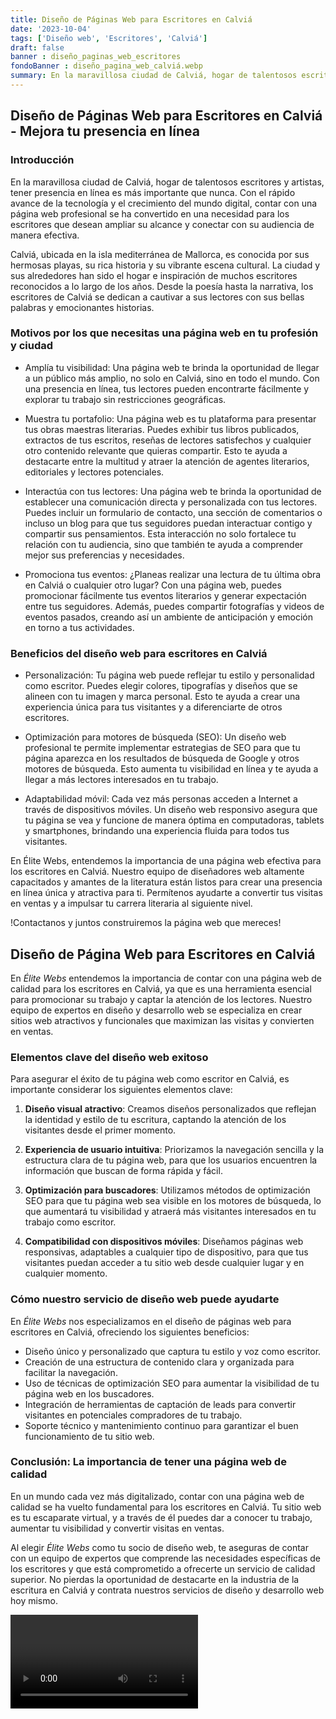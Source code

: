 ```yaml
---
title: Diseño de Páginas Web para Escritores en Calviá
date: '2023-10-04'
tags: ['Diseño web', 'Escritores', 'Calviá']
draft: false
banner : diseño_paginas_web_escritores
fondoBanner : diseño_pagina_web_calviá.webp
summary: En la maravillosa ciudad de Calviá, hogar de talentosos escritores y artistas, tener presencia en línea es más importante que nunca. Con el rápido avance de la tecnología y el crecimiento del mundo digital, contar con una página web profesional se ha convertido en una necesidad para los escritores que desean ampliar su alcance y conectar con su audiencia de manera efectiva.
---
```


## Diseño de Páginas Web para Escritores en Calviá - Mejora tu presencia en línea

### Introducción

En la maravillosa ciudad de Calviá, hogar de talentosos escritores y artistas, tener presencia en línea es más importante que nunca. Con el rápido avance de la tecnología y el crecimiento del mundo digital, contar con una página web profesional se ha convertido en una necesidad para los escritores que desean ampliar su alcance y conectar con su audiencia de manera efectiva.

Calviá, ubicada en la isla mediterránea de Mallorca, es conocida por sus hermosas playas, su rica historia y su vibrante escena cultural. La ciudad y sus alrededores han sido el hogar e inspiración de muchos escritores reconocidos a lo largo de los años. Desde la poesía hasta la narrativa, los escritores de Calviá se dedican a cautivar a sus lectores con sus bellas palabras y emocionantes historias.

### Motivos por los que necesitas una página web en tu profesión y ciudad

- Amplía tu visibilidad: Una página web te brinda la oportunidad de llegar a un público más amplio, no solo en Calviá, sino en todo el mundo. Con una presencia en línea, tus lectores pueden encontrarte fácilmente y explorar tu trabajo sin restricciones geográficas.

- Muestra tu portafolio: Una página web es tu plataforma para presentar tus obras maestras literarias. Puedes exhibir tus libros publicados, extractos de tus escritos, reseñas de lectores satisfechos y cualquier otro contenido relevante que quieras compartir. Esto te ayuda a destacarte entre la multitud y atraer la atención de agentes literarios, editoriales y lectores potenciales.

- Interactúa con tus lectores: Una página web te brinda la oportunidad de establecer una comunicación directa y personalizada con tus lectores. Puedes incluir un formulario de contacto, una sección de comentarios o incluso un blog para que tus seguidores puedan interactuar contigo y compartir sus pensamientos. Esta interacción no solo fortalece tu relación con tu audiencia, sino que también te ayuda a comprender mejor sus preferencias y necesidades.

- Promociona tus eventos: ¿Planeas realizar una lectura de tu última obra en Calviá o cualquier otro lugar? Con una página web, puedes promocionar fácilmente tus eventos literarios y generar expectación entre tus seguidores. Además, puedes compartir fotografías y videos de eventos pasados, creando así un ambiente de anticipación y emoción en torno a tus actividades.

### Beneficios del diseño web para escritores en Calviá

- Personalización: Tu página web puede reflejar tu estilo y personalidad como escritor. Puedes elegir colores, tipografías y diseños que se alineen con tu imagen y marca personal. Esto te ayuda a crear una experiencia única para tus visitantes y a diferenciarte de otros escritores.

- Optimización para motores de búsqueda (SEO): Un diseño web profesional te permite implementar estrategias de SEO para que tu página aparezca en los resultados de búsqueda de Google y otros motores de búsqueda. Esto aumenta tu visibilidad en línea y te ayuda a llegar a más lectores interesados en tu trabajo.

- Adaptabilidad móvil: Cada vez más personas acceden a Internet a través de dispositivos móviles. Un diseño web responsivo asegura que tu página se vea y funcione de manera óptima en computadoras, tablets y smartphones, brindando una experiencia fluida para todos tus visitantes.

En Élite Webs, entendemos la importancia de una página web efectiva para los escritores en Calviá. Nuestro equipo de diseñadores web altamente capacitados y amantes de la literatura están listos para crear una presencia en línea única y atractiva para ti. Permítenos ayudarte a convertir tus visitas en ventas y a impulsar tu carrera literaria al siguiente nivel.

!Contactanos y juntos construiremos la página web que mereces!

<GifSeo />

<Cta />

## Diseño de Página Web para Escritores en Calviá

En *Élite Webs* entendemos la importancia de contar con una página web de calidad para los escritores en Calviá, ya que es una herramienta esencial para promocionar su trabajo y captar la atención de los lectores. Nuestro equipo de expertos en diseño y desarrollo web se especializa en crear sitios web atractivos y funcionales que maximizan las visitas y convierten en ventas.

### Elementos clave del diseño web exitoso

Para asegurar el éxito de tu página web como escritor en Calviá, es importante considerar los siguientes elementos clave:

1. **Diseño visual atractivo**: Creamos diseños personalizados que reflejan la identidad y estilo de tu escritura, captando la atención de los visitantes desde el primer momento.

2. **Experiencia de usuario intuitiva**: Priorizamos la navegación sencilla y la estructura clara de tu página web, para que los usuarios encuentren la información que buscan de forma rápida y fácil.

3. **Optimización para buscadores**: Utilizamos métodos de optimización SEO para que tu página web sea visible en los motores de búsqueda, lo que aumentará tu visibilidad y atraerá más visitantes interesados en tu trabajo como escritor.

4. **Compatibilidad con dispositivos móviles**: Diseñamos páginas web responsivas, adaptables a cualquier tipo de dispositivo, para que tus visitantes puedan acceder a tu sitio web desde cualquier lugar y en cualquier momento.

### Cómo nuestro servicio de diseño web puede ayudarte

En *Élite Webs* nos especializamos en el diseño de páginas web para escritores en Calviá, ofreciendo los siguientes beneficios:

- Diseño único y personalizado que captura tu estilo y voz como escritor.
- Creación de una estructura de contenido clara y organizada para facilitar la navegación.
- Uso de técnicas de optimización SEO para aumentar la visibilidad de tu página web en los buscadores.
- Integración de herramientas de captación de leads para convertir visitantes en potenciales compradores de tu trabajo.
- Soporte técnico y mantenimiento continuo para garantizar el buen funcionamiento de tu sitio web.

### Conclusión: La importancia de tener una página web de calidad

En un mundo cada vez más digitalizado, contar con una página web de calidad se ha vuelto fundamental para los escritores en Calviá. Tu sitio web es tu escaparate virtual, y a través de él puedes dar a conocer tu trabajo, aumentar tu visibilidad y convertir visitas en ventas.

Al elegir *Élite Webs* como tu socio de diseño web, te aseguras de contar con un equipo de expertos que comprende las necesidades específicas de los escritores y que está comprometido a ofrecerte un servicio de calidad superior. No pierdas la oportunidad de destacarte en la industria de la escritura en Calviá y contrata nuestros servicios de diseño y desarrollo web hoy mismo.

<Video />

<CtaBot job='Escritores' city='Calviá'/>

<Gmaps query='Calviá+españa+maps' />